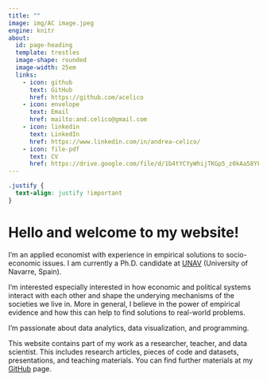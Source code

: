 ```yaml
---
title: ""
image: img/AC image.jpeg
engine: knitr
about:
  id: page-heading
  template: trestles
  image-shape: rounded
  image-width: 25em
  links: 
    - icon: github
      text: GitHub
      href: https://github.com/acelico
    - icon: envelope
      text: Email
      href: mailto:and.celico@gmail.com
    - icon: linkedin
      text: LinkedIn
      href: https://www.linkedin.com/in/andrea-celico/
    - icon: file-pdf
      text: CV
      href: https://drive.google.com/file/d/1b4tYCYyWhijTKGp5_z0kAa58YF3AU2pC/view?usp=sharing
---
```


```css
.justify {
  text-align: justify !important
}
```


# Hello and welcome to my website!

::: {.justify}

I'm an applied economist with experience in empirical solutions to socio-economic issues. I am currently a Ph.D. candidate at [UNAV](https://www.unav.edu) (University of Navarre, Spain).

I'm interested especially interested in how economic and political systems interact with each other and shape the underying mechanisms of the societies we live in. More in general, I believe in the power of empirical evidence and how this can help to find solutions to real-world problems. 

I'm passionate about data analytics, data visualization, and programming. 

This website contains part of my work as a researcher, teacher, and data scientist. This includes research articles, pieces of code and datasets, presentations, and teaching materials. You can find further materials at my [GitHub](https://github.com/acelico) page.

:::
